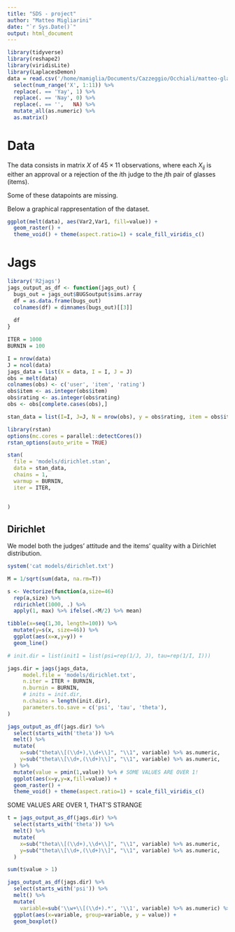 ```yaml
---
title: "SDS - project"
author: "Matteo Migliarini"
date: "`r Sys.Date()`"
output: html_document
---
```

```r
library(tidyverse)
library(reshape2)
library(viridisLite)
library(LaplacesDemon)
data = read.csv('/home/mamiglia/Documents/Cazzeggio/Occhiali/matteo-glasses-edited.csv') %>% 
  select(num_range('X', 1:11)) %>%
  replace(. == 'Yay', 1) %>%
  replace(. == 'Nay', 0) %>% 
  replace(. == '',   NA) %>%
  mutate_all(as.numeric) %>%
  as.matrix()
```

# Data
The data consists in matrix $X$ of $45 \times 11$ observations, where each $X_{ij}$ is either an approval or a rejection of the $i$th judge to the $j$th pair of glasses (items).

Some of these datapoints are missing.

Below a graphical rappresentation of the dataset.
```r
ggplot(melt(data), aes(Var2,Var1, fill=value)) + 
  geom_raster() +
  theme_void() + theme(aspect.ratio=1) + scale_fill_viridis_c()
```

# Jags
```r
library('R2jags')
jags_output_as_df <- function(jags_out) {
  bugs_out = jags_out$BUGSoutput$sims.array
  df = as.data.frame(bugs_out)
  colnames(df) = dimnames(bugs_out)[[3]]
  
  df
}

ITER = 1000
BURNIN = 100

I = nrow(data)
J = ncol(data)
jags_data = list(X = data, I = I, J = J)
obs = melt(data)
colnames(obs) <- c('user', 'item', 'rating')
obs$item <- as.integer(obs$item)
obs$rating <- as.integer(obs$rating)
obs <- obs[complete.cases(obs),]

stan_data = list(I=I, J=J, N = nrow(obs), y = obs$rating, item = obs$item, user = obs$user, psi_0=1, phi_0=1)

```

```r
library(rstan)
options(mc.cores = parallel::detectCores())
rstan_options(auto_write = TRUE)

stan(
  file = 'models/dirichlet.stan',
  data = stan_data,
  chains = 1,
  warmup = BURNIN,
  iter = ITER,
  
  
)
```


## Dirichlet 
We model both the judges' attitude and the items' quality with a Dirichlet distribution.

```r
system('cat models/dirichlet.txt')
```


```r
M = 1/sqrt(sum(data, na.rm=T))

s <- Vectorize(function(a,size=46) 
  rep(a,size) %>%
  rdirichlet(1000, .) %>%
  apply(1, max) %>% ifelse(.<M/2) %>% mean)

tibble(x=seq(1,30, length=100)) %>%
  mutate(y=s(x, size=46)) %>%
  ggplot(aes(x=x,y=y)) +
  geom_line()
```


```r
# init.dir = list(init1 = list(psi=rep(1/J, J), tau=rep(1/I, I)))

jags.dir = jags(jags_data,
     model.file = 'models/dirichlet.txt',
     n.iter = ITER + BURNIN,
     n.burnin = BURNIN,
     # inits = init.dir,
     n.chains = length(init.dir),
     parameters.to.save = c('psi', 'tau', 'theta'),
)
```


```r
jags_output_as_df(jags.dir) %>%
  select(starts_with('theta')) %>%
  melt() %>%
  mutate(
    x=sub("theta\\[(\\d+),\\d+\\]", "\\1", variable) %>% as.numeric,
    y=sub("theta\\[\\d+,(\\d+)\\]", "\\1", variable) %>% as.numeric,
  ) %>%
  mutate(value = pmin(1,value)) %>% # SOME VALUES ARE OVER 1!
  ggplot(aes(x=y,y=x,fill=value)) +
  geom_raster() +
  theme_void() + theme(aspect.ratio=1) + scale_fill_viridis_c()
```

SOME VALUES ARE OVER 1, THAT'S STRANGE
```r
t = jags_output_as_df(jags.dir) %>%
  select(starts_with('theta')) %>%
  melt() %>%
  mutate(
    x=sub("theta\\[(\\d+),\\d+\\]", "\\1", variable) %>% as.numeric,
    y=sub("theta\\[\\d+,(\\d+)\\]", "\\1", variable) %>% as.numeric,
  )

sum(t$value > 1)
```

```r
jags_output_as_df(jags.dir) %>%
  select(starts_with('psi')) %>%
  melt() %>%
  mutate(
    variable=sub('\\w+\\[(\\d+).*', '\\1', variable) %>% as.numeric) %>%
  ggplot(aes(x=variable, group=variable, y = value)) +
  geom_boxplot()
  
```

